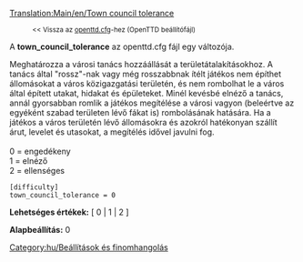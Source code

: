 [[Translation:Main/en/Town council tolerance]]
:<small><< Vissza az [[Main/hu/Openttd.cfg|openttd.cfg]]-hez (OpenTTD beállítófájl)</small>


A '''town_council_tolerance''' az openttd.cfg fájl egy változója.

Meghatározza a városi tanács hozzáállását a területátalakításokhoz. A tanács által "rossz"-nak vagy még rosszabbnak ítélt játékos nem építhet állomásokat a város közigazgatási területén, és nem rombolhat le a város által épített utakat, hidakat és épületeket. Minél kevésbé elnéző a tanács, annál gyorsabban romlik a játékos megítélése a városi vagyon (beleértve az egyéként szabad területen lévő fákat is) rombolásának hatására. Ha a játékos a város területén lévő állomásokra és azokról hatékonyan szállít árut, levelet és utasokat, a megítélés idővel javulni fog.<br><br>
0 = engedékeny<br>
1 = elnéző<br>
2 = ellenséges<br>

<pre>
[difficulty]
town_council_tolerance = 0
</pre>

'''Lehetséges értékek:''' [ 0 | 1 | 2 ]

'''Alapbeállítás:''' 0


[[Category:hu/Beállítások és finomhangolás]]
